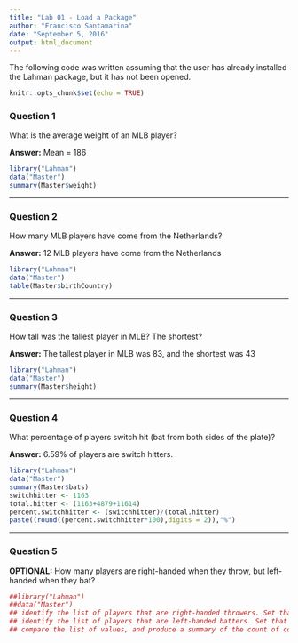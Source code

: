 ```yaml
---
title: "Lab 01 - Load a Package"
author: "Francisco Santamarina"
date: "September 5, 2016"
output: html_document
---
```

The following code was written assuming that the user has already installed the Lahman package, but it has not been opened.
```r
knitr::opts_chunk$set(echo = TRUE)
```
### Question 1
What is the average weight of an MLB player?

**Answer:** Mean = 186
```r
library("Lahman")
data("Master")
summary(Master$weight)
```
***
### Question 2
How many MLB players have come from the Netherlands?

**Answer:** 12 MLB players have come from the Netherlands
```r
library("Lahman")
data("Master")
table(Master$birthCountry)
```
***
### Question 3
How tall was the tallest player in MLB? The shortest?

**Answer:** The tallest player in MLB was 83, and the shortest was 43
```r
library("Lahman")
data("Master")
summary(Master$height)
```
***
### Question 4
What percentage of players switch hit (bat from both sides of the plate)?

**Answer:** 6.59% of players are switch hitters. 
```r
library("Lahman")
data("Master")
summary(Master$bats)
switchhitter <- 1163
total.hitter <- (1163+4879+11614)
percent.switchhitter <- (switchhitter)/(total.hitter)
paste((round((percent.switchhitter*100),digits = 2)),"%")
```
***
### Question 5
**OPTIONAL:** How many players are right-handed when they throw, but left-handed when they bat?
```r
##library("Lahman")
##data("Master")
## identify the list of players that are right-handed throwers. Set that value to "rightthrowers"
## identify the list of players that are left-handed batters. Set that value to "leftbatters"
## compare the list of values, and produce a summary of the count of combinations, such as left batter & left pitcher, right batter & right pitcher, etc. 
```
